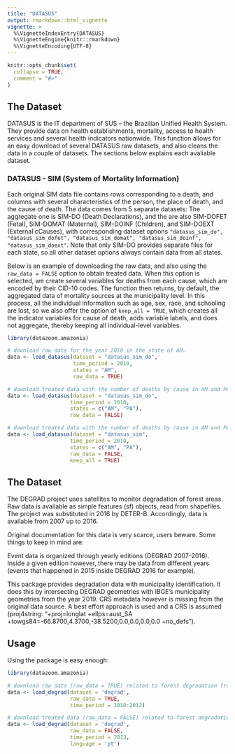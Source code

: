 ```yaml
---
title: "DATASUS"
output: rmarkdown::html_vignette
vignette: >
  %\VignetteIndexEntry{DATASUS}
  %\VignetteEngine{knitr::rmarkdown}
  %\VignetteEncoding{UTF-8}
---
```


```r
knitr::opts_chunk$set(
  collapse = TRUE,
  comment = "#>"
)
```

## The Dataset
DATASUS is the IT department of SUS -- the Brazilian Unified Health System. They provide data on health establishments, mortality, access to health services and several health indicators nationwide. This function allows for an easy download of several DATASUS raw datasets, and also cleans the data in a couple of datasets. The sections below explains each avaliable dataset.

### DATASUS - SIM (System of Mortality Information)
Each original SIM data file contains rows corresponding to a death, and columns with several characteristics of the person, the place of death, and the cause of death. The data comes from 5 separate datasets: The aggregate one is SIM-DO (Death Declarations), and the are also SIM-DOFET (Fetal), SIM-DOMAT (Maternal), SIM-DOINF (Children), and SIM-DOEXT (External cCauses), with corresponding dataset options `"datasus_sim_do", "datasus_sim_dofet", "datasus_sim_domat", "datasus_sim_doinf", "datasus_sim_doext"`. Note that only SIM-DO provides separate files for each state, so all other dataset options always contain data from all states.

Below is an example of downloading the raw data, and also using the `raw_data = FALSE` option to obtain treated data. When this option is selected, we create several variables for deaths from each cause, which are encoded by their CID-10 codes. The function then returns, by default, the aggregated data of mortality sources at the municipality level. In this process, all the individual information such as age, sex, race, and schooling are lost, so we also offer the option of `keep_all = TRUE`, which creates all the indicator variables for cause of death, adds variable labels, and does not aggregate, thereby keeping all individual-level variables.

```r
library(datazoom.amazonia)

# download raw data for the year 2010 in the state of AM. 
data <- load_datasus(dataset = "datasus_sim_do",
                     time_period = 2010,
                     states = "AM",
                     raw_data = TRUE)

# download treated data with the number of deaths by cause in AM and PA.
data <- load_datasus(dataset = "datasus_sim_do",
                    time_period = 2010,
                    states = c("AM", "PA"),
                    raw_data = FALSE)

# download treated data with the number of deaths by cause in AM and PA, keeping all individual variables.
data <- load_datasus(dataset = "datasus_sim",
                    time_period = 2010,
                    states = c("AM", "PA"),
                    raw_data = FALSE,
                    keep_all = TRUE)
```

## The Dataset
The DEGRAD project uses satellites to monitor degradation of forest areas. Raw data is available as simple features (sf) objects, read from shapefiles. The project was substituted in 2016 by DETER-B. Accordingly, data is available from 2007 up to 2016.

Original documentation for this data is very scarce, users beware. Some things to keep in mind are:

Event data is organized through yearly editions (DEGRAD 2007-2016). Inside a given edition however, there may be data from different years (events that happened in 2015 inside DEGRAD 2016 for example). 

This package provides degradation data with municipality identification. It does this by intersecting DEGRAD geometries with IBGE's municipality geometries from the year 2019. CRS metadata however is missing from the original data source. A best effort approach is used and a CRS is assumed (proj4string: "+proj=longlat +ellps=aust_SA +towgs84=-66.8700,4.3700,-38.5200,0.0,0.0,0.0,0.0 +no_defs").

## Usage

Using the package is easy enough:

```r
library(datazoom.amazonia)

# download raw data (raw_data = TRUE) related to forest degradation from 2010 to 2012 (time_period = 2010:2012). 
data <- load_degrad(dataset = 'degrad', 
                    raw_data = TRUE,
                    time_period = 2010:2012)

# download treated data (raw_data = FALSE) related to forest degradation from 2013 (time_period = 2013) in portuguese (language = "pt").
data <- load_degrad(dataset = 'degrad', 
                    raw_data = FALSE,
                    time_period = 2013,
                    language = 'pt')
```

